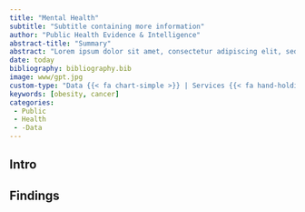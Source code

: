 ```yaml
---
title: "Mental Health"
subtitle: "Subtitle containing more information"
author: "Public Health Evidence & Intelligence"
abstract-title: "Summary"
abstract: "Lorem ipsum dolor sit amet, consectetur adipiscing elit, sed do eiusmod tempor incididunt ut labore et dolore magna aliqua. Ut enim ad minim veniam, quis nostrud exercitation ullamco laboris nisi ut aliquip ex ea commodo consequat. Duis aute irure dolor in reprehenderit in voluptate velit esse cillum dolore eu fugiat nulla pariatur. Excepteur sint occaecat cupidatat non proident, sunt in culpa qui officia deserunt mollit anim id est laborum."
date: today
bibliography: bibliography.bib
image: www/gpt.jpg
custom-type: "Data {{< fa chart-simple >}} | Services {{< fa hand-holding-medical >}}"
keywords: [obesity, cancer]
categories:
 - Public
 - Health
 - -Data
---
```


## Intro

## Findings

